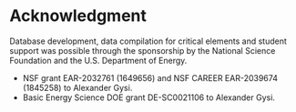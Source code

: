 # Acknowledgment {-}

Database development, data compilation for critical elements and student support was possible through the sponsorship by the National Science Foundation and the U.S. Department of Energy. 

- NSF grant EAR-2032761 (1649656) and NSF CAREER EAR-2039674 (1845258) to Alexander Gysi. 
- Basic Energy Science DOE grant DE-SC0021106 to Alexander Gysi.